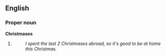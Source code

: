 ==English==
===Proper noun===
'''Christmases'''

# {{plural of|Christmas}}
#:''I spent the last 2 Christmases abroad, so it's good to be at home this Christmas.''